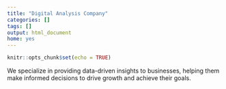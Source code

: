 ```yaml
---
title: "Digital Analysis Company"
categories: []
tags: []
output: html_document
home: yes
---
```


```r
knitr::opts_chunk$set(echo = TRUE)
```

We specialize in providing data-driven insights to businesses, helping them make informed decisions to drive growth and achieve their goals.